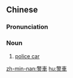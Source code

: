 {{also|警车}}
==Chinese==
{{zh-forms|s=警车}}

===Pronunciation===
{{zh-pron
|m=jǐngchē
|c=ging2 ce1
|mn=kéng-chhia
|cat=n
}}

===Noun===
{{zh-noun}}

# [[police car]]

[[zh-min-nan:警車]]
[[hu:警車]]